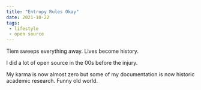 ```yaml
---
title: "Entropy Rules Okay"
date: 2021-10-22
tags:
 - lifestyle
 - open source
---
```


Tiem sweeps everything away. Lives become history.

I did a lot of open source in the 00s before the injury.


My karma is now almost zero but some of my documentation is now historic academic research. Funny old world.